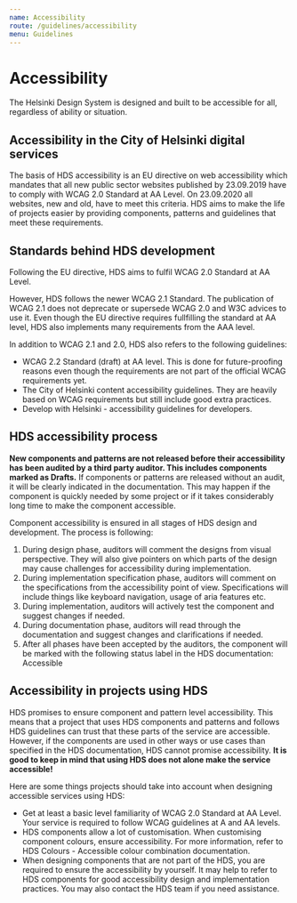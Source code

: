 ```yaml
---
name: Accessibility
route: /guidelines/accessibility
menu: Guidelines
---
```




# Accessibility

<LargeParagraph>The Helsinki Design System is designed and built to be accessible for all, regardless of ability or situation.</LargeParagraph>


## Accessibility in the City of Helsinki digital services
<p>The basis of HDS accessibility is <Link href="https://eur-lex.europa.eu/eli/dir/2016/2102/oj" external>an EU directive on web accessibility</Link> which mandates that all new public sector websites published by 23.09.2019 have to comply with <Link href="https://www.w3.org/TR/WCAG20/" external>WCAG 2.0 Standard at AA Level</Link>. On 23.09.2020 all websites, new and old, have to meet this criteria. HDS aims to make the life of projects easier by providing components, patterns and guidelines that meet these requirements.</p>

## Standards behind HDS development

<p>Following the EU directive, HDS aims to fulfil <Link href="https://www.w3.org/TR/WCAG20/" external>WCAG 2.0 Standard at AA Level</Link>.</p>

<p>However, HDS follows the newer <Link href="https://www.w3.org/TR/WCAG21/" external>WCAG 2.1 Standard</Link>. The publication of WCAG 2.1 does not deprecate or supersede WCAG 2.0 and W3C advices to use it. Even though the EU directive requires fullfilling the standard at AA level, HDS also implements many requirements from the AAA level.</p>

In addition to WCAG 2.1 and 2.0, HDS also refers to the following guidelines:
- <Link href="https://www.w3.org/TR/WCAG22/" external>WCAG 2.2 Standard (draft) at AA level</Link>. This is done for future-proofing reasons even though the requirements are not part of the official WCAG requirements yet.
- <Link href="https://www.hel.fi/static/liitteet/kanslia/TPR/opas_saavutettavaan_sisaltoon_EN.pdf" external>The City of Helsinki content accessibility guidelines</Link>. They are heavily based on WCAG requirements but still include good extra practices.
- <Link href="https://dev.hel.fi/accessibility" external>Develop with Helsinki - accessibility guidelines for developers</Link>.

## HDS accessibility process
**New components and patterns are not released before their accessibility has been audited by a third party auditor. This includes components marked as Drafts.** If components or patterns are released without an audit, it will be clearly indicated in the documentation. This may happen if the component is quickly needed by some project or if it takes considerably long time to make the component accessible.

Component accessibility is ensured in all stages of HDS design and development. The process is following:
1. During design phase, auditors will comment the designs from visual perspective. They will also give pointers on which parts of the design may cause challenges for accessibility during implementation.
2. During implementation specification phase, auditors will comment on the specifications from the accessibility point of view. Specifications will include things like keyboard navigation, usage of aria features etc.
3. During implementation, auditors will actively test the component and suggest changes if needed.
4. During documentation phase, auditors will read through the documentation and suggest changes and clarifications if needed.
5. After all phases have been accepted by the auditors, the component will be marked with the following status label in the HDS documentation: <StatusLabel type="success">Accessible</StatusLabel> 

## Accessibility in projects using HDS
HDS promises to ensure component and pattern level accessibility. This means that a project that uses HDS components and patterns and follows HDS guidelines can trust that these parts of the service are accessible. However, if the components are used in other ways or use cases than specified in the HDS documentation, HDS cannot promise accessibility. **It is good to keep in mind that using HDS does not alone make the service accessible!**

Here are some things projects should take into account when designing accessible services using HDS:
- Get at least a basic level familiarity of <Link href="https://www.w3.org/TR/WCAG20/" external>WCAG 2.0 Standard at AA Level</Link>. Your service is required to follow WCAG guidelines at A and AA levels.
- HDS components allow a lot of customisation. When customising component colours, ensure accessibility. For more information, refer to <Link href="/design-tokens/colour#accessible-colour-combinations">HDS Colours - Accessible colour combination documentation</Link>.
- When designing components that are not part of the HDS, you are required to ensure the accessibility by yourself. It may help to refer to HDS components for good accessibility design and implementation practices. You may also contact the HDS team if you need assistance.
